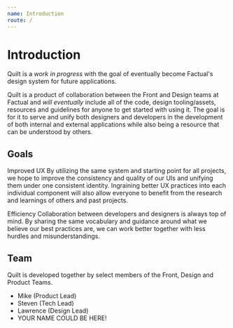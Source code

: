 ```yaml
---
name: Introduction
route: /
---
```


# Introduction

Quilt is a _work in progress_ with the goal of eventually become Factual's design system for future applications.

Quilt is a product of collaboration between the Front and Design teams at Factual and _will eventually_ include all of the code, design tooling/assets, resources and guidelines for anyone to get started with using it. The goal is for it to serve and unify both designers and developers in the development of both internal and external applications while also being a resource that can be understood by others.

## Goals

Improved UX
By utilizing the same system and starting point for all projects, we hope to improve the consistency and quality of our UIs and unifying them under one consistent identity. Ingraining better UX practices into each individual component will also allow everyone to benefit from the research and learnings of others and past projects.

Efficiency
Collaboration between developers and designers is always top of mind. By sharing the same vocabulary and guidance around what we believe our best practices are, we can work better together with less hurdles and misunderstandings.

## Team

Quilt is developed together by select members of the Front, Design and Product Teams.

- Mike (Product Lead)
- Steven (Tech Lead)
- Lawrence (Design Lead)
- YOUR NAME COULD BE HERE!
